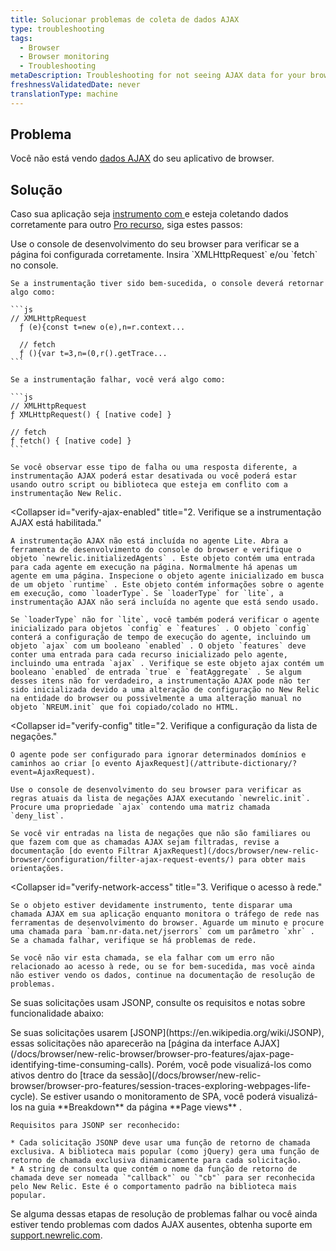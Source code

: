 ```yaml
---
title: Solucionar problemas de coleta de dados AJAX
type: troubleshooting
tags:
  - Browser
  - Browser monitoring
  - Troubleshooting
metaDescription: Troubleshooting for not seeing AJAX data for your browser app.
freshnessValidatedDate: never
translationType: machine
---
```


## Problema

Você não está vendo [dados AJAX](/docs/browser/new-relic-browser/browser-pro-features/ajax-page-identifying-time-consuming-calls) do seu aplicativo de browser.

## Solução

Caso sua aplicação seja [instrumento com <InlinePopover type="browser"/>](/docs/browser/new-relic-browser/installation-configuration/troubleshooting-browser-monitoring-installation)e esteja coletando dados corretamente para outro [Pro recurso](/docs/browser/new-relic-browser/browser-pro-features), siga estes passos:

<CollapserGroup>
  <Collapser
    id="verify-instrumentation"
    title="1. Verifique se a página é instrumento."
  >
    Use o console de desenvolvimento do seu browser para verificar se a página foi configurada corretamente. Insira `XMLHttpRequest` e/ou `fetch` no console.

    Se a instrumentação tiver sido bem-sucedida, o console deverá retornar algo como:

    ```js
    // XMLHttpRequest
      ƒ (e){const t=new o(e),n=r.context...

      // fetch
      ƒ (){var t=3,n=(0,r().getTrace...
    ```

    Se a instrumentação falhar, você verá algo como:

    ```js
    // XMLHttpRequest
    ƒ XMLHttpRequest() { [native code] }

    // fetch 
    ƒ fetch() { [native code] }
    ```

    Se você observar esse tipo de falha ou uma resposta diferente, a instrumentação AJAX poderá estar desativada ou você poderá estar usando outro script ou biblioteca que esteja em conflito com a instrumentação New Relic.
  </Collapser>

  <Collapser
    id="verify-ajax-enabled"
    title="2. Verifique se a instrumentação AJAX está habilitada."
  >
    A instrumentação AJAX não está incluída no agente Lite. Abra a ferramenta de desenvolvimento do console do browser e verifique o objeto `newrelic.initializedAgents` . Este objeto contém uma entrada para cada agente em execução na página. Normalmente há apenas um agente em uma página. Inspecione o objeto agente inicializado em busca de um objeto `runtime` . Este objeto contém informações sobre o agente em execução, como `loaderType`. Se `loaderType` for `lite`, a instrumentação AJAX não será incluída no agente que está sendo usado.

    Se `loaderType` não for `lite`, você também poderá verificar o agente inicializado para objetos `config` e `features` . O objeto `config` conterá a configuração de tempo de execução do agente, incluindo um objeto `ajax` com um booleano `enabled` . O objeto `features` deve conter uma entrada para cada recurso inicializado pelo agente, incluindo uma entrada `ajax` . Verifique se este objeto ajax contém um booleano `enabled` de entrada `true` e `featAggregate` . Se algum desses itens não for verdadeiro, a instrumentação AJAX pode não ter sido inicializada devido a uma alteração de configuração no New Relic na entidade do browser ou possivelmente a uma alteração manual no objeto `NREUM.init` que foi copiado/colado no HTML.
  </Collapser>

  <Collapser
    id="verify-config"
    title="2. Verifique a configuração da lista de negações."
  >
    O agente pode ser configurado para ignorar determinados domínios e caminhos ao criar [o evento AjaxRequest](/attribute-dictionary/?event=AjaxRequest).

    Use o console de desenvolvimento do seu browser para verificar as regras atuais da lista de negações AJAX executando `newrelic.init`. Procure uma propriedade `ajax` contendo uma matriz chamada `deny_list`.

    Se você vir entradas na lista de negações que não são familiares ou que fazem com que as chamadas AJAX sejam filtradas, revise a documentação [do evento Filtrar AjaxRequest](/docs/browser/new-relic-browser/configuration/filter-ajax-request-events/) para obter mais orientações.
  </Collapser>

  <Collapser
    id="verify-network-access"
    title="3. Verifique o acesso à rede."
  >
    Se o objeto estiver devidamente instrumento, tente disparar uma chamada AJAX em sua aplicação enquanto monitora o tráfego de rede nas ferramentas de desenvolvimento do browser. Aguarde um minuto e procure uma chamada para `bam.nr-data.net/jserrors` com um parâmetro `xhr` . Se a chamada falhar, verifique se há problemas de rede.

    Se você não vir esta chamada, se ela falhar com um erro não relacionado ao acesso à rede, ou se for bem-sucedida, mas você ainda não estiver vendo os dados, continue na documentação de resolução de problemas.
  </Collapser>
</CollapserGroup>

Se suas solicitações usam JSONP, consulte os requisitos e notas sobre funcionalidade abaixo:

<CollapserGroup>
  <Collapser
    id="jsonp"
    title="Requisitos JSONP"
  >
    Se suas solicitações usarem [JSONP](https://en.wikipedia.org/wiki/JSONP), essas solicitações não aparecerão na [página da interface AJAX](/docs/browser/new-relic-browser/browser-pro-features/ajax-page-identifying-time-consuming-calls). Porém, você pode visualizá-los como ativos dentro do [trace da sessão](/docs/browser/new-relic-browser/browser-pro-features/session-traces-exploring-webpages-life-cycle). Se estiver usando o monitoramento de SPA, você poderá visualizá-los na guia <DNT>**Breakdown**</DNT> da página <DNT>**Page views**</DNT> .

    Requisitos para JSONP ser reconhecido:

    * Cada solicitação JSONP deve usar uma função de retorno de chamada exclusiva. A biblioteca mais popular (como jQuery) gera uma função de retorno de chamada exclusiva dinamicamente para cada solicitação.
    * A string de consulta que contém o nome da função de retorno de chamada deve ser nomeada `"callback"` ou `"cb"` para ser reconhecida pelo New Relic. Este é o comportamento padrão na biblioteca mais popular.
  </Collapser>
</CollapserGroup>

Se alguma dessas etapas de resolução de problemas falhar ou você ainda estiver tendo problemas com dados AJAX ausentes, obtenha suporte em [support.newrelic.com](https://support.newrelic.com).
